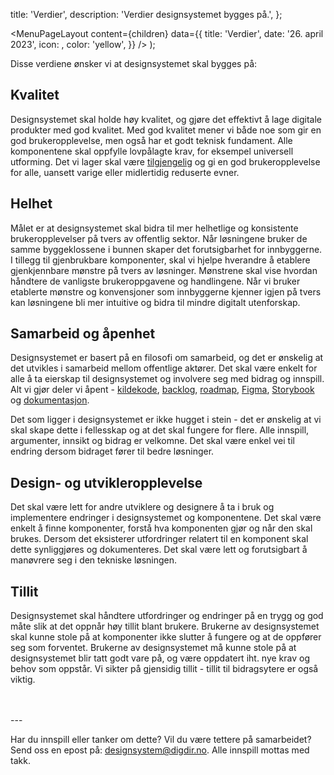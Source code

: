 

  title: 'Verdier',
  description: 'Verdier designsystemet bygges på.',
};

  <MenuPageLayout
    content={children}
    data={{
      title: 'Verdier',
      date: '26. april 2023',
      icon: <LightBulbIcon />,
      color: 'yellow',
    }}
  />
);

Disse verdiene ønsker vi at designsystemet skal bygges på:

## Kvalitet

Designsystemet skal holde høy kvalitet, og gjøre det effektivt å lage digitale produkter med god kvalitet. Med god kvalitet mener vi både noe som gir en god brukeropplevelse, men også har et godt teknisk fundament. Alle komponentene skal oppfylle lovpålagte krav, for eksempel universell utforming. Det vi lager skal være [tilgjengelig](/grunnleggende/introduksjon/tilgjengelighet) og gi en god brukeropplevelse for alle, uansett varige eller midlertidig reduserte evner.

## Helhet

Målet er at designsystemet skal bidra til mer helhetlige og konsistente brukeropplevelser på tvers av offentlig sektor. Når løsningene bruker de samme byggeklossene i bunnen skaper det forutsigbarhet for innbyggerne. I tillegg til gjenbrukbare komponenter, skal vi hjelpe hverandre å etablere gjenkjennbare mønstre på tvers av løsninger. Mønstrene skal vise hvordan håndtere de vanligste brukeroppgavene og handlingene. Når vi bruker etablerte mønstre og konvensjoner som innbyggerne kjenner igjen på tvers kan løsningene bli mer intuitive og bidra til mindre digitalt utenforskap.

## Samarbeid og åpenhet

Designsystemet er basert på en filosofi om samarbeid, og det er ønskelig at det utvikles i samarbeid mellom offentlige aktører. Det skal være enkelt for alle å ta eierskap til designsystemet og involvere seg med bidrag og innspill. Alt vi gjør deler vi åpent - [kildekode](https://github.com/digdir/designsystemet), [backlog](https://github.com/orgs/digdir/projects/3/views/1), [roadmap](https://github.com/orgs/digdir/projects/3/views/1?pane=issue&itemId=19744450), [Figma](https://www.figma.com/@designsystemet), [Storybook](https://storybook.designsystemet.no) og [dokumentasjon](https://www.designsystemet.no).

Det som ligger i designsystemet er ikke hugget i stein - det er ønskelig at vi skal skape dette i fellesskap og at det skal fungere for flere. Alle innspill, argumenter, innsikt og bidrag er velkomne. Det skal være enkel vei til endring dersom bidraget fører til bedre løsninger.

## Design- og utvikleropplevelse

Det skal være lett for andre utviklere og designere å ta i bruk og implementere endringer i designsystemet og komponentene. Det skal være enkelt å finne komponenter, forstå hva komponenten gjør og når den skal brukes. Dersom det eksisterer utfordringer relatert til en komponent skal dette synliggjøres og dokumenteres. Det skal være lett og forutsigbart å manøvrere seg i den tekniske løsningen.

## Tillit

Designsystemet skal håndtere utfordringer og endringer på en trygg og god måte slik at det oppnår høy tillit blant brukere. Brukerne av designsystemet skal kunne stole på at komponenter ikke slutter å fungere og at de oppfører seg som forventet. Brukerne av designsystemet må kunne stole på at designsystemet blir tatt godt vare på, og være oppdatert iht. nye krav og behov som oppstår. Vi sikter på gjensidig tillit - tillit til bidragsytere er også viktig.

<br />
<br />
---

Har du innspill eller tanker om dette? Vil du være tettere på samarbeidet? Send oss en epost på: [designsystem@digdir.no](mailto:designsystem@digdir.no). Alle innspill mottas med takk.
